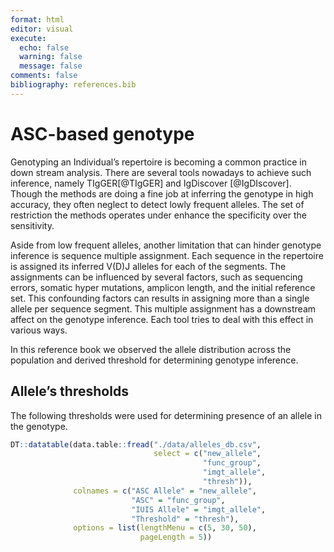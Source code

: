 ```yaml
---
format: html
editor: visual
execute:
  echo: false
  warning: false
  message: false
comments: false
bibliography: references.bib
---
```


# ASC-based genotype {.unnumbered}

Genotyping an Individual's repertoire is becoming a common practice in down stream analysis. There are several tools nowadays to achieve such inference, namely TIgGER[@TIgGER] and IgDiscover [@IgDIscover]. Though the methods are doing a fine job at inferring the genotype in high accuracy, they often neglect to detect lowly frequent alleles. The set of restriction the methods operates under enhance the specificity over the sensitivity.

Aside from low frequent alleles, another limitation that can hinder genotype inference is sequence multiple assignment. Each sequence in the repertoire is assigned its inferred V(D)J alleles for each of the segments. The assignments can be influenced by several factors, such as sequencing errors, somatic hyper mutations, amplicon length, and the initial reference set. This confounding factors can results in assigning more than a single allele per sequence segment. This multiple assignment has a downstream affect on the genotype inference. Each tool tries to deal with this effect in various ways.

In this reference book we observed the allele distribution across the population and derived threshold for determining genotype inference.

## Allele's thresholds

The following thresholds were used for determining presence of an allele in the genotype.

```r
DT::datatable(data.table::fread("./data/alleles_db.csv", 
                                select = c("new_allele",
                                           "func_group",
                                           "imgt_allele",
                                           "thresh")),
              colnames = c("ASC Allele" = "new_allele",
                           "ASC" = "func_group",
                           "IUIS Allele" = "imgt_allele",
                           "Threshold" = "thresh"), 
              options = list(lengthMenu = c(5, 30, 50), 
                             pageLength = 5))
```

